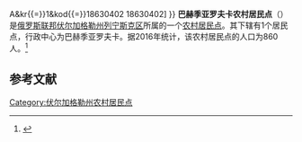 {{Infobox Settlement
| official_name = 巴赫季亚罗夫卡农村居民点
| native_name = Бахтияровское сельское поселение
| settlement_type = [[农村居民点|农村居民点]]
| subdivision_type = [[国家|国家]]
| subdivision_type1 = [[州_(俄罗斯)|州]]
| subdivision_type2 = [[区_(苏联)|区]]
| subdivision_name = {{RUS}}
| subdivision_name1 = [[伏尔加格勒州|伏尔加格勒州]]
| subdivision_name2 = [[列宁斯克区|列宁斯克区]]
| seat_type = 行政中心
| seat = 巴赫季亚罗夫卡
| population_as_of=2016
| population_footnotes = <ref name=stat />
| population_total = 860
| coordinates_display = inline,title
| latd = 48 | latm = 42 | lats = 53 | latNS = N
| longd = 45 | longm = 8 | longs = 20 | longEW = E
| timezone = [[莫斯科时间|MSK]]
| utc_offset = +3
| blank_name = [[俄罗斯市政土地区划代码|OKTMO编码]]
| blank_info = [http://classif.spb.ru/classificators/view/tma.php?st{{=}}A&kr{{=}}1&kod{{=}}18630402 18630402]
}}
'''巴赫季亚罗夫卡农村居民点'''（{{lang-ru|Бахтияровское сельское поселение}}）是[[俄罗斯联邦|俄罗斯联邦]][[伏尔加格勒州|伏尔加格勒州]][[列宁斯克区|列宁斯克区]]所属的一个[[农村居民点|农村居民点]]。其下辖有1个居民点，行政中心为巴赫季亚罗夫卡。据2016年统计，该农村居民点的人口为860人。<ref name=stat>{{cite web | url = http://www.gks.ru/free_doc/doc_2016/bul_dr/mun_obr2016.rar | title = Численность населения Российской Федерации по муниципальным образованиям на 1 января 2016 года | language = ru | accessdate = 2016-12-18 | archive-date = 2019-05-13 | archive-url = https://web.archive.org/web/20190513150350/http://www.gks.ru/free_doc/doc_2016/bul_dr/mun_obr2016.rar | dead-url = no }}</ref>

== 参考文献 ==
{{reflist}}

{{Russia-stub}}

[[Category:伏尔加格勒州农村居民点|Category:伏尔加格勒州农村居民点]]